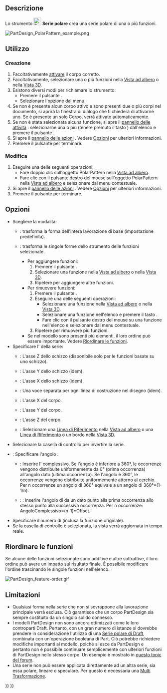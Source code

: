 <languages/>

{{Docnav/it
|[[PartDesign_LinearPattern/it|Serie rettangolare]]
|[[PartDesign_MultiTransform/it|Multi trasformazione]]
|[[PartDesign_Workbench/it|PartDesign]]
|IconL=PartDesign_LinearPattern.svg
|IconR=PartDesign_MultiTransform.svg
|IconC=Workbench_PartDesign.svg
}}

{{GuiCommand/it
|Name=PartDesign PolarPattern
|Name/it=Serie polare
|MenuLocation=Part Design → Applica un modello → Serie polare
|Workbenches=[[PartDesign_Workbench/it|PartDesign]]
|SeeAlso=[[PartDesign_MultiTransform/it|Multi trasformazione]]
}}

<span id="Description"></span>
==Descrizione==

Lo strumento [[Image:PartDesign_PolarPattern.svg|24px]] '''Serie polare''' crea una serie polare di una o più funzioni.

[[File:PartDesign PolarPattern example.png|none]]
{{Caption|Uno scavo a forma di asola (B) realizzato sopra un estruso di base (A, detto anche supporto) viene utilizzato per una serie polare. Il risultato (C) è mostrato a destra.}}

<span id="Usage"></span>
==Utilizzo==

<span id="Create"></span>
=== Creazione ===

# Facoltativamente [[PartDesign_Body/it#Stato_attivo|attivare]] il corpo corretto.
# Facoltativamente, selezionare una o più funzioni nella [[Tree_view/it|Vista ad albero]] o nella [[3D_view/it|Vista 3D]].
# Esistono diversi modi per richiamare lo strumento:
#* Premere il pulsante {{Button|[[Image:PartDesign_PolarPattern.svg|16px]] [[PartDesign_PolarPattern/it|Serie polare]]}}.
#* Selezionare l'opzione {{MenuCommand|Part Design → Applica un modello → [[Image:PartDesign_PolarPattern.svg|16px]] Serie polare}} dal menu.
# Se non è presente alcun corpo attivo e sono presenti due o più corpi nel documento, si aprirà la finestra di dialogo {{MenuCommand|È richiesto un corpo attivo}} che ti chiederà di attivarne uno. Se è presente un solo Corpo, verrà attivato automaticamente.
# Se non è stata selezionata alcuna funzione, si apre il [[Task_panel/it|pannello delle attività]]  {{MenuCommand|Seleziona funzione}}: selezionarne una o più (tenere premuto il tasto {{KEY|Ctrl}}) dall'elenco e premere il pulsante {{Button|OK}}.
# Si apre il [[Task_panel/it|pannello delle azioni]] {{MenuCommand|Parametri SeriePolare}} . Vedere [[#Opzioni|Opzioni]] per ulteriori informazioni.
# Premere il pulsante {{Button|OK}} per terminare.

<span id="Edit"></span>
=== Modifica ===

# Eseguire una delle seguenti operazioni:
#* Fare doppio clic sull'oggetto PolarPattern nella [[Tree_view/it|Vista ad albero]].
#* Fare clic con il pulsante destro del mouse sull'oggetto PolarPattern nella [[Tree_view/it|Vista ad albero]] e selezionare {{MenuCommand|Modifica Serie polare}} dal menu contestuale.
# Si apre il [[Task_panel/it|pannello delle azioni]] {{MenuCommand|Parametri SeriePolare}} . Vedere [[#Opzioni|Opzioni]] per ulteriori informazioni.
# Premere il pulsante {{Button|OK}} per terminare.

<span id="Options"></span>
==Opzioni==

* Scegliere la modalità:
** {{MenuCommand|Trasforma corpo}}: trasforma la forma dell'intera lavorazione di base (impostazione predefinita). {{Version/it|1.0}}
** {{MenuCommand|Strumento per la trasformazione delle forme}}: trasforma le singole forme dello strumento delle funzioni selezionate.
*** Per aggiungere funzioni:
***# Premere il pulsante {{Button|Aggiungi funzione}}.
***# Selezionare una funzione nella [[Tree_view/it|Vista ad albero]] o nella [[3D_view/it|Vista 3D]].
***# Ripetere per aggiungere altre funzioni.
*** Per rimuovere funzioni:
***# Premere il pulsante {{Button|Rimuovi funzione}}.
***# Eseguire una delle seguenti operazioni:
***#* Selezionare una funzione nella [[Tree_view/it|Vista ad albero]] o nella [[3D_view/it|Vista 3D]].
***#* Selezionare una funzione nell'elenco e premere il tasto {{KEY|Canc}}.
***#* Fare clic con il pulsante destro del mouse su una funzione nell'elenco e selezionare {{MenuCommand|Rimuovi}} dal menu contestuale.
***# Ripetere per rimuovere più funzioni.
*** Se nel modello sono presenti più elementi, il loro ordine può essere importante. Vedere [[#Riordinare_le_funzioni|Riordinare le funzioni]].
* Specificare l'{{MenuCommand|Asse}} della serie:
** {{MenuCommand|Asse normale allo schizzo}}: L'asse Z dello schizzo (disponibile solo per le funzioni basate su uno schizzo).
** {{MenuCommand|Asse verticale dello schizzo}}: L'asse Y dello schizzo (idem).
** {{MenuCommand|Asse orizzontale dello schizzo}}: L'asse X dello schizzo (idem).
** {{MenuCommand|Linea di costruzione #}}: Una voce separata per ogni linea di costruzione nel disegno (idem).
** {{MenuCommand|Asse X di base}}: L'asse X del corpo.
** {{MenuCommand|Asse Y di base}}: L'asse Y del corpo.
** {{MenuCommand|Asse Z di base}}: L'asse Z del corpo.
** {{MenuCommand|Seleziona riferimento...}}: Selezionare una [[PartDesign_Line/it|Linea di Riferimento]] nella [[Tree_view/it|Vista ad albero]] o una [[PartDesign_Line/it|Linea di Riferimento]] o un bordo nella [[3D_view/it|Vista 3D]].
* Selezionare la casella di controllo {{MenuCommand|Direzione inversa}} per invertire la serie.
* {{Version/it|1.0}}: Specificare l'angolo {{MenuCommand|Modalità}}:
** {{MenuCommand|Angolo complessivo}}: Inserire l'{{MenuCommand|Angolo}} complessivo. Se l'angolo è inferiore a 360°, le occorrenze vengono distribuite uniformemente da 0° (prima occorrenza) all'angolo dato (ultima occorrenza). Se l'angolo è 360°, le occorrenze vengono distribuite uniformemente attorno al cerchio. Per n occorrenze un angolo di 360° equivale a un angolo di 360°*(1-1/n).
** {{Version/it|1.0}}: {{MenuCommand|Angolo di Offset}}: Inserire l'angolo di {{MenuCommand|Offset}} da un dato punto alla prima occorrenza allo stesso punto alla successiva occorrenza. Per n occorrenze: AngoloComplessivo=(n-1)*Offset.
* Specificare il numero di {{MenuCommand|Occorrenze}} (inclusa la funzione originale).
* Se la casella di controllo {{MenuCommand|Aggiorna la vista}} è selezionata, la vista verrà aggiornata in tempo reale.

<span id="Ordering_features"></span>
== Riordinare le funzioni ==

Se alcune delle funzioni selezionate sono additive e altre sottrattive, il loro ordine può avere un impatto sul risultato finale. È possibile modificare l'ordine trascinando le singole funzioni nell'elenco.

[[File:PartDesign_feature-order.gif]]
{{Caption|Effetto dell'ordine delle funzioni}}

<span id="Limitations"></span>
==Limitazioni==

* Qualsiasi forma nella serie che non si sovrappone alla lavorazione principale verrà esclusa. Ciò garantisce che un corpo PartDesign sia sempre costituito da un singolo solido connesso.
* I modelli PartDesign non sono ancora ottimizzati come le loro controparti Draft. Pertanto, con un gran numero di istanze si dovrebbe prendere in considerazione l'utilizzo di una [[Draft_PolarArray/it|Serie polare di Draft]], combinata con un'operazione booleana di Part. Ciò potrebbe richiedere modifiche importanti al modello, poiché si esce da PartDesign e pertanto non è possibile continuare semplicemente con ulteriori funzioni di PartDesign nello stesso corpo. Un esempio è mostrato in [https://forum.freecad.org/viewtopic.php?f=3&t=55192 questo topic del forum].
* Una serie non può essere applicata direttamente ad un altra serie, sia essa polare, lineare o speculare. Per questo è necessaria una [[PartDesign_MultiTransform/it|Multi Trasformazione]].


{{Docnav/it
|[[PartDesign_LinearPattern/it|Serie rettangolare]]
|[[PartDesign_MultiTransform/it|Multi trasformazione]]
|[[PartDesign_Workbench/it|PartDesign]]
|IconL=PartDesign_LinearPattern.svg
|IconR=PartDesign_MultiTransform.svg
|IconC=Workbench_PartDesign.svg
}}

{{PartDesign Tools navi{{#translation:}}}}
{{Userdocnavi{{#translation:}}}}